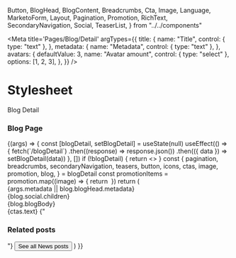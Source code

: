   Button,
  BlogHead,
  BlogContent,
  Breadcrumbs,
  Cta,
  Image,
  Language,
  MarketoForm,
  Layout,
  Pagination,
  Promotion,
  RichText,
  SecondaryNavigation,
  Social,
  TeaserList,
} from "../../components"


<Meta
  title='Pages/Blog/Detail'
  argTypes={{
    title: {
      name: "Title",
      control: { type: "text" },
    },
    metadata: {
      name: "Metadata",
      control: { type: "text" },
    },
    avatars: {
      defaultValue: 3,
      name: "Avatar amount",
      control: { type: "select" },
      options: [1, 2, 3],
    },
  }}
/>

# Stylesheet

Blog Detail

### Blog Page

<Preview>
  <Story name='Detail'>
    {(args) => {
      const [blogDetail, setBlogDetail] = useState(null)
      useEffect(() => {
        fetch(`/blogDetail`)
          .then((response) => response.json())
          .then(({ data }) => setBlogDetail(data))
      }, [])
      if (!blogDetail) {
        return <></>
      }
      const {
        pagination,
        breadcrumbs,
        secondaryNavigation,
        teasers,
        button,
        icons,
        ctas,
        image,
        promotion,
        blog,
      } = blogDetail
      const promotionItems = promotion.map((image) => {
        return <Image className='mb-2' key={image.src} {...image} />
      })
      return (
        <LocationProvider>
          <Layout mainNavigation={mainNavigationData} footer={footerData}>
            <BlogContent
              secondaryNavigation={secondaryNavigation}
              featuredImage={{
                src: image.featuredImageSrc,
                alt: image.alt,
              }}
              sidebarItems={[promotionItems, ...sidebarItems]}
            >
              <article className='ml-5 mr-4 pb-5'>
                <BlogHead title={args.title || blog.blogHead.title}>
                  <BlogHead.AvatarGroup
                    avatars={blog.blogHead.avatars.slice(0, args.avatars)}
                  />
                  <BlogHead.Metadata>
                    {args.metadata || blog.blogHead.metadata}
                  </BlogHead.Metadata>
                </BlogHead>
                <div className='py-1'>
                  <Social items={blog.social.items}>{blog.social.children}</Social>
                </div>
                <RichText className='my-4'>{blog.blogBody}</RichText>
              </article>
              <Cta className='mb-10 ml-5 mr-4' ctas={ctas.ctas.slice(0, 1)}>
                {ctas.text}
              </Cta>
              <RichText className='my-2.5 ml-5 mr-4'>
                {"<h3>Related posts</h3>"}
              </RichText>
              <TeaserList className='mx-4' items={teasers} />
              <Button className='ml-5 mr-4 mb-2'>See all News posts</Button>
            </BlogContent>
          </Layout>
        </LocationProvider>
      )
    }}
  </Story>
</Preview>
